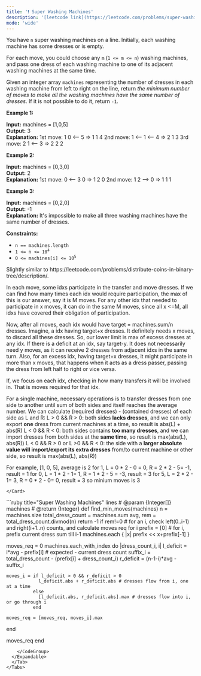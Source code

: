 ```yaml
---
title: '❗️ Super Washing Machines'
description: '[leetcode link](https://leetcode.com/problems/super-washing-machines/description/)'
mode: 'wide'
---
```

<Tabs>
  <Tab title="Question" icon="circle-question" iconType="regular">
    <Card>
      <p>You have <code>n</code> super washing machines on a line. Initially, each washing machine has some dresses or is empty.</p>  <p>For each move, you could choose any <code>m</code> (<code>1 &lt;= m &lt;= n</code>) washing machines, and pass one dress of each washing machine to one of its adjacent washing machines at the same time.</p>  <p>Given an integer array <code>machines</code> representing the number of dresses in each washing machine from left to right on the line, return <em>the minimum number of moves to make all the washing machines have the same number of dresses</em>. If it is not possible to do it, return <code>-1</code>.</p>   <p><strong class="example">Example 1:</strong></p>   <strong>Input:</strong> machines = [1,0,5] <br/> <strong>Output:</strong> 3 <br/> <strong>Explanation:</strong> 1st move:    1     0 &lt;-- 5    =&gt;    1     1     4 2nd move:    1 &lt;-- 1 &lt;-- 4    =&gt;    2     1     3 3rd move:    2     1 &lt;-- 3    =&gt;    2     2     2   <p><strong class="example">Example 2:</strong></p>   <strong>Input:</strong> machines = [0,3,0] <br/> <strong>Output:</strong> 2 <br/> <strong>Explanation:</strong> 1st move:    0 &lt;-- 3     0    =&gt;    1     2     0 2nd move:    1     2 --&gt; 0    =&gt;    1     1     1   <p><strong class="example">Example 3:</strong></p>   <strong>Input:</strong> machines = [0,2,0] <br/> <strong>Output:</strong> -1 <br/> <strong>Explanation:</strong> It&#39;s impossible to make all three washing machines have the same number of dresses.    <p><strong>Constraints:</strong></p>  <ul>  <li><code>n == machines.length</code></li>  <li><code>1 &lt;= n &lt;= 10<sup>4</sup></code></li>  <li><code>0 &lt;= machines[i] &lt;= 10<sup>5</sup></code></li> </ul> 
    </Card>
  </Tab>
  <Tab title="Solution" icon="lightbulb" iconType="regular" >
    <Card>
      Slightly similar to https://leetcode.com/problems/distribute-coins-in-binary-tree/description/.

In each move, some idxs participate in the transfer and move dresses. If we can find how many times each idx would require participation, the max of this is our answer, say it is M moves. For any other idx that needed to participate in x moves, it can do in the same M moves, since all x &lt;=M, all idxs have covered their obligation of participation.

Now, after all moves, each idx would have target = machines.sum/n dresses. Imagine, a idx having target+x dresses. It definitely needs x moves, to discard all these dresses. So, our lower limit is max of excess dresses at any idx. If there is a deficit at an idx, say target-y. It does not necessarily need y moves, as it can receive 2 dresses from adjacent idxs in the same turn. Also, for an excess idx, having target+x dresses, it might participate in more than x moves, that happens when it acts as a dress passer, passing the dress from left half to right or vice versa.

If, we focus on each idx, checking in how many transfers it will be involved in. That is moves required for that idx. 

For a single machine, necessary operations is to transfer dresses from one side to another until sum of both sides and itself reaches the average number. We can calculate (required dresses) - (contained dresses) of each side as L and R:
L &gt; 0 && R &gt; 0: both sides **lacks dresses**, and we can only export **one** dress from current machines at a time, so result is abs(L) + abs(R)
L &lt; 0 && R &lt; 0: both sides contains **too many dresses**, and we can import dresses from both sides at the **same time**, so result is max(abs(L), abs(R))
L &lt; 0 && R &gt; 0 or L &gt;0 && R &lt; 0: the side with a **larger absolute value will import/export its extra dresses** from/to current machine or other side, so result is max(abs(L), abs(R))

For example, [1, 0, 5], average is 2
for 1, L = 0 * 2 - 0 = 0, R = 2 * 2 - 5= -1, result = 1
for 0, L = 1 * 2 - 1= 1, R = 1 * 2 - 5 = -3, result = 3
for 5, L = 2 * 2 - 1= 3, R = 0 * 2 - 0= 0, result = 3
so minium moves is 3

    </Card>
  <Expandable title="code">
    <CodeGroup dropdown>
```ruby title="Super Washing Machines" lines
# @param {Integer[]} machines
# @return {Integer}
def find_min_moves(machines)
  n = machines.size
  total_dress_count = machines.sum
  avg, rem = total_dress_count.divmod(n)
  return -1 if rem!=0
  # for an i, check left(0..i-1) and right(i+1..n) counts, and calculate moves req for i
  prefix = [0] # for i, prefix current dress sum till i-1
  machines.each { |x| prefix << x+prefix[-1] }

  moves_req = 0
  machines.each_with_index do |dress_count_i, i|
    l_deficit = i*avg - prefix[i] # expected - current dress count
    suffix_i = total_dress_count - (prefix[i] + dress_count_i)
    r_deficit = (n-1-i)*avg - suffix_i

    moves_i = if l_deficit > 0 && r_deficit > 0
                l_deficit.abs + r_deficit.abs # dresses flow from i, one at a time
              else
                [l_deficit.abs, r_deficit.abs].max # dresses flow into i, or go through i
              end

    moves_req = [moves_req, moves_i].max
  end

  moves_req
end
```
    </CodeGroup>
  </Expandable>
  </Tab>
</Tabs>